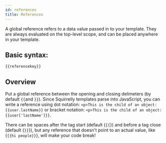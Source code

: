 ```yaml
---
id: references
title: References
---
```



A global reference refers to a data value passed in to your template. They are always evaluated on the top-level scope, and can be placed anywhere in your template.

## Basic syntax:

```sqrl
{{referencekey}}
```

## Overview

Put a global reference between the opening and closing delimeters (by default `{{`and `}}`).
Since Squirrelly templates parse into JavaScript, you can write a reference using dot notation: `<p>This is the child of an object: {{user.lastName}}` or bracket notation: `<p>This is the child of an object: {{user['lastName']}}`.

<Hint type="warning">

There can be spaces after the tag start (default {`{{`}) and before a tag close (default {`}}`}), but any reference that doesn't point to an actual value, like {`{{hi people}}`}, will make your code break!

</Hint>

